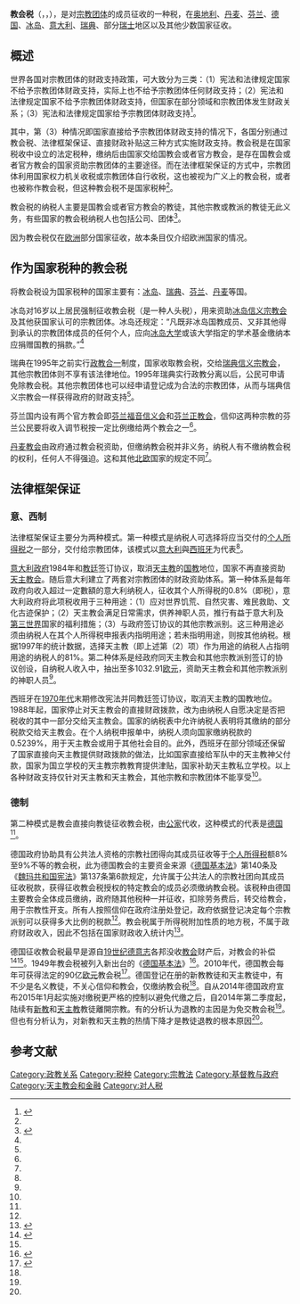 {{taxation|expanded=religious}}
'''教会税'''（{{lang-de|Kirchensteuer}}，{{lang-da|Kirkeskat}}，{{lang-en|church tax / ecclesiastical taxation}}），是对[[宗教团体|宗教团体]]的成员征收的一种税，在[[奥地利|奥地利]]、[[丹麦|丹麦]]、[[芬兰|芬兰]]、[[德国|德国]]、[[冰岛|冰岛]]、[[意大利|意大利]]、[[瑞典|瑞典]]、部分[[瑞士|瑞士]]地区以及其他少数国家征收。

==概述==
世界各国对宗教团体的财政支持政策，可大致分为三类：（1）宪法和法律规定国家不给予宗教团体财政支持，实际上也不给予宗教团体任何财政支持；（2）宪法和法律规定国家不给予宗教团体财政支持，但国家在部分领域和宗教团体发生财政关系；（3）宪法和法律规定国家给予宗教团体财政支持<ref name=lei>{{Cite web |url = http://www.sara.gov.cn/zzjg/yjzx/yjcg11/16432.htm |title = 国外宗教财产管理（二） |author = 雷丽华 |date = 2012-09-13 |publisher = 国家宗教事务局 |language =  |accessdate =  |quote =  |archive-date = 2015-03-22 |archive-url = https://web.archive.org/web/20150322161158/http://sara.gov.cn/zzjg/yjzx/yjcg11/16432.htm |dead-url = no }}</ref>。

其中，第（3）种情况即国家直接给予宗教团体财政支持的情况下，各国分别通过教会税、法律框架保证、直接财政补贴这三种方式实施财政支持。教会税是在国家税收中设立的法定税种，缴纳后由国家交给国教会或者官方教会，是存在国教会或者官方教会的国家资助宗教团体的主要途径。而在法律框架保证的方式中，宗教团体利用国家权力机关收税或宗教团体自行收税，这也被视为广义上的教会税，或者也被称作教会税，但这种教会税不是国家税种<ref name=lei/>。

教会税的纳税人主要是国教会或者官方教会的教徒，其他宗教或教派的教徒无此义务，有些国家的教会税纳税人也包括公司、团体<ref name=fuyin>{{Cite web |url = http://www.gospeltimes.cn/index.php/portal/article/index/id/22531 |title = 德国基督徒人数锐减 交纳教会税并非主因 |author =  |date = 2014-03-10 |publisher = 福音时报 |language =  |accessdate =  |quote =  |archive-date = 2017-02-02 |archive-url = https://web.archive.org/web/20170202083149/http://www.gospeltimes.cn/index.php/portal/article/index/id/22531 |dead-url = no }}</ref>。

因为教会税仅在[[欧洲|欧洲]]部分国家征收，故本条目仅介绍欧洲国家的情况。

==作为国家税种的教会税==
将教会税设为国家税种的国家主要有：[[冰岛|冰岛]]、[[瑞典|瑞典]]、[[芬兰|芬兰]]、[[丹麦|丹麦]]等国。

冰岛对16岁以上居民强制征收教会税（是一种人头税），用来资助[[冰岛福音信义会|冰岛信义宗教会]]及其他获国家认可的宗教团体。冰岛还规定：“凡既非冰岛国教成员、又非其他得到承认的宗教团体成员的任何个人，应向[[冰岛大学|冰岛大学]]或该大学指定的学术基金缴纳本应捐赠国教的捐款。”<ref name=lei/>

瑞典在1995年之前实行[[政教合一|政教合一]]制度，国家收取教会税，交给[[瑞典信义会|瑞典信义宗教会]]，其他宗教团体则不享有该法律地位。1995年瑞典实行政教分离以后，公民可申请免除教会税。其他宗教团体也可以经申请登记成为合法的宗教团体，从而与瑞典信义宗教会一样获得政府的财政支持<ref name=lei/>。

芬兰国内设有两个官方教会即[[芬兰信义宗教会|芬兰福音信义会]]和[[芬兰正教会|芬兰正教会]]，信仰这两种宗教的芬兰公民要将收入调节税按一定比例缴给两个教会之一<ref name=lei/>。

[[丹麦教会|丹麦教会]]由政府通过教会税资助，但缴纳教会税并非义务，纳税人有不缴纳教会税的权利，任何人不得强迫。这和其他[[北欧|北欧]]国家的规定不同<ref name=lei/>。

==法律框架保证==
===意、西制===
法律框架保证主要分为两种模式。第一种模式是纳税人可选择将应当交付的[[个人所得税|个人所得税]]之一部分，交付给宗教团体，该模式以[[意大利|意大利]]與[[西班牙|西班牙]]为代表<ref name=lei/>。

[[意大利政府|意大利政府]]1984年和[[教廷|教廷]]签订协议，取消[[天主教|天主教]]的[[国教|国教]]地位，国家不再直接资助[[天主教会|天主教会]]。随后意大利建立了两套对宗教团体的财政资助体系。第一种体系是每年政府向收入超过一定數額的意大利纳税人，征收其个人所得税的0.8%（即{{link-it|千分之八|Otto per mille|千分之八}}税），意大利政府将此项税收用于三种用途：（1）应对世界饥荒、自然灾害、难民救助、文化古迹保护；（2）天主教会满足日常需求，供养神职人员，推行有益于意大利及[[第三世界|第三世界]]国家的福利措施；（3）与政府签订协议的其他宗教派别。这三种用途必须由纳税人在其个人所得税申报表内指明用途；若未指明用途，则按其他纳税。根据1997年的统计数据，选择天主教（即上述第（2）项）作为用途的纳税人占指明用途的纳税人的81%。第二种体系是经政府同天主教会和其他宗教派别签订的协议创设，自纳税人收入中，抽出至多1032.91[[欧元|欧元]]，资助天主教会和其他宗教派别的神职人员<ref name=lei/>。

西班牙在[[1970年代|1970年代]]末期修改宪法并同教廷签订协议，取消天主教的国教地位。1988年起，国家停止对天主教会的直接财政拨款，改为由纳税人自愿决定是否把税收的其中一部分交给天主教会。国家的纳税表中允许纳税人表明将其缴纳的部分税款交给天主教会。在个人纳税申报单中，纳税人须向国家缴纳税款的0.5239%，用于天主教会或用于其他社会目的。此外，西班牙在部分领域还保留了国家直接向天主教提供财政拨款的做法，比如国家直接给军队中的天主教神父付款，国家为国立学校的天主教宗教教育提供津贴，国家补助天主教私立学校。以上各种财政支持仅针对天主教和天主教会，其他宗教和宗教团体不能享受<ref name=lei/>。

===德制===
第二种模式是教会直接向教徒征收教会税，由[[公家|公家]]代收，这种模式的代表是[[德国|德国]]<ref name=lei/>。

德国政府协助具有公共法人资格的宗教社团得向其成员征收等于[[个人所得税|个人所得税]]额8%至9%不等的教会税，此为德国教会的主要资金来源《[[德国基本法|德国基本法]]》第140条及《[[魏玛共和国宪法|魏玛共和国宪法]]》第137条第6款规定，允许属于公共法人的宗教社团向其成员征收税款，获得征收教会税授权的特定教会的成员必须缴纳教会税。该税种由德国主要教会全体成员缴纳，政府随其他税种一并征收，扣除劳务费后，转交给教会，用于宗教性开支。所有人按照信仰在政府注册处登记，政府依据登记决定每个宗教派别可以获得多大比例的税款<ref name=lei/>。教会税属于所得税附加性质的地方税，不属于政府财政收入，因此不包括在国家财政收入统计内<ref>{{Cite web|url = http://www.ctaxnews.com.cn/guoji/guojifa/Germany/201410/t20141021_25500.htm|title = 德国——增值税|author = |date = 2014-10-21|publisher = 中国税网|language = |accessdate = |quote = |archive-url = https://web.archive.org/web/20150425202758/http://www.ctaxnews.com.cn/guoji/guojifa/Germany/201410/t20141021_25500.htm|archive-date = 2015-04-25|dead-url = yes}}</ref>。

德国征收教会税最早是源自[[19世纪|19世纪]][[德意志|德意志]]各邦没收[[教会|教会]]财产后，对教会的补偿<ref name=helan>{{Cite web |url = http://news.sohu.com/20151004/n422563240.shtml |title = 荷兰部分教堂改造成书店、酒店、超市或清真寺 |author =  |date = 2015-10-04 |publisher = 搜狐 |language =  |accessdate =  |quote =  |archive-date = 2017-02-02 |archive-url = https://web.archive.org/web/20170202010331/http://news.sohu.com/20151004/n422563240.shtml |dead-url = no }}</ref><ref name=zgw/>。1949年教会税被列入新出台的《[[德国基本法|德国基本法]]》<ref name=zgw>{{Cite web |url = http://news.china.com.cn/world/2015-04/21/content_35379645.htm |title = 为避免缴纳教堂税 德国人开始陆陆续续退教 |author =  |date = 2015-04-21 |publisher = 中国网 |language =  |accessdate =  |quote =  |archive-date = 2017-02-02 |archive-url = https://web.archive.org/web/20170202014927/http://news.china.com.cn/world/2015-04/21/content_35379645.htm |dead-url = no }}</ref>。2010年代，德国教会每年可获得法定的90亿[[欧元|欧元]]教会税<ref>{{Cite web |url = http://news.163.com/16/0308/08/BHKCR5GC00014JB6.html |title = 记者调查：为慈善立柜 国外怎么做 |author =  |date = 2016-03-08 |publisher = 网易 |language =  |accessdate =  |quote =  |archive-url = https://web.archive.org/web/20170203205613/http://news.163.com/16/0308/08/BHKCR5GC00014JB6.html |archive-date = 2017-02-03 |dead-url = yes }}</ref>。德国登记在册的新教教徒和天主教徒中，有不少是名义教徒，不关心信仰和教会，仅缴纳教会税<ref name=helan/>。自从2014年德国政府宣布2015年1月起实施对缴税更严格的控制以避免代缴之后，自2014年第二季度起，陆续有[[基督新教|新教]]和[[天主教|天主教]]教徒離開宗教。有的分析认为退教的主因是为免交教会税<ref name=zgw/>。但也有分析认为，对新教和天主教的热情下降才是教徒退教的根本原因<ref name=fuyin/>。

==参考文献==
{{reflist}}

[[Category:政教关系|Category:政教关系]]
[[Category:税种|Category:税种]]
[[Category:宗教法|Category:宗教法]]
[[Category:基督教与政府|Category:基督教与政府]]
[[Category:天主教会和金融|Category:天主教会和金融]]
[[Category:对人税|Category:对人税]]